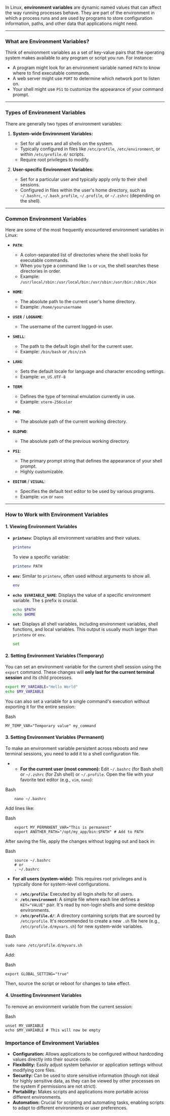 In Linux, **environment variables** are dynamic named values that can affect the way running processes behave. They are part of the environment in which a process runs and are used by programs to store configuration information, paths, and other data that applications might need.

---

### What are Environment Variables?

Think of environment variables as a set of key-value pairs that the operating system makes available to any program or script you run. For instance:

* A program might look for an environment variable named `PATH` to know where to find executable commands.
* A web server might use `PORT` to determine which network port to listen on.
* Your shell might use `PS1` to customize the appearance of your command prompt.

---

### Types of Environment Variables

There are generally two types of environment variables:

1.  **System-wide Environment Variables:**
    * Set for all users and all shells on the system.
    * Typically configured in files like `/etc/profile`, `/etc/environment`, or within `/etc/profile.d/` scripts.
    * Require root privileges to modify.

2.  **User-specific Environment Variables:**
    * Set for a particular user and typically apply only to their shell sessions.
    * Configured in files within the user's home directory, such as `~/.bashrc`, `~/.bash_profile`, `~/.profile`, or `~/.zshrc` (depending on the shell).

---

### Common Environment Variables

Here are some of the most frequently encountered environment variables in Linux:

* **`PATH`**:
    * A colon-separated list of directories where the shell looks for executable commands.
    * When you type a command like `ls` or `vim`, the shell searches these directories in order.
    * Example: `/usr/local/sbin:/usr/local/bin:/usr/sbin:/usr/bin:/sbin:/bin`

* **`HOME`**:
    * The absolute path to the current user's home directory.
    * Example: `/home/yourusername`

* **`USER`** / **`LOGNAME`**:
    * The username of the current logged-in user.

* **`SHELL`**:
    * The path to the default login shell for the current user.
    * Example: `/bin/bash` or `/bin/zsh`

* **`LANG`**:
    * Sets the default locale for language and character encoding settings.
    * Example: `en_US.UTF-8`

* **`TERM`**:
    * Defines the type of terminal emulation currently in use.
    * Example: `xterm-256color`

* **`PWD`**:
    * The absolute path of the current working directory.

* **`OLDPWD`**:
    * The absolute path of the previous working directory.

* **`PS1`**:
    * The primary prompt string that defines the appearance of your shell prompt.
    * Highly customizable.

* **`EDITOR`** / **`VISUAL`**:
    * Specifies the default text editor to be used by various programs.
    * Example: `vim` or `nano`

---

### How to Work with Environment Variables

#### 1. Viewing Environment Variables

* **`printenv`**: Displays all environment variables and their values.
    ```bash
    printenv
    ```
    To view a specific variable:
    ```bash
    printenv PATH
    ```

* **`env`**: Similar to `printenv`, often used without arguments to show all.
    ```bash
    env
    ```

* **`echo $VARIABLE_NAME`**: Displays the value of a specific environment variable. The `$` prefix is crucial.
    ```bash
    echo $PATH
    echo $HOME
    ```

* **`set`**: Displays all shell variables, including environment variables, shell functions, and local variables. This output is usually much larger than `printenv` or `env`.
    ```bash
    set
    ```

#### 2. Setting Environment Variables (Temporary)

You can set an environment variable for the current shell session using the `export` command. These changes will **only last for the current terminal session** and its child processes.

```bash
export MY_VARIABLE="Hello World"
echo $MY_VARIABLE
```

You can also set a variable for a single command's execution without exporting it for the entire session:

Bash

```
MY_TEMP_VAR="Temporary value" my_command
```

#### 3\. Setting Environment Variables (Permanent)

To make an environment variable persistent across reboots and new terminal sessions, you need to add it to a shell configuration file.

* *   **For the current user (most common):** Edit `~/.bashrc` (for Bash shell) or `~/.zshrc` (for Zsh shell) or `~/.profile`. Open the file with your favorite text editor (e.g., `vim`, `nano`):
 
Bash

``` 
    nano ~/.bashrc 
```
     
 Add lines like:
     
Bash
     
```
    export MY_PERMANENT_VAR="This is permanent"
    export ANOTHER_PATH="/opt/my_app/bin:$PATH" # Add to PATH
```
  
After saving the file, apply the changes without logging out and back in:

Bash     
```
    source ~/.bashrc
    # or
    . ~/.bashrc
```
     
* **For all users (system-wide):** This requires root privileges and is typically done for system-level configurations.
    
    * **`/etc/profile`**: Executed by all login shells for all users.
    * **`/etc/environment`**: A simple file where each line defines a `KEY="VALUE"` pair. It's read by non-login shells and some desktop environments.
    *  **`/etc/profile.d/`**: A directory containing scripts that are sourced by `/etc/profile`. It's recommended to create a new `.sh` file here (e.g., `/etc/profile.d/myvars.sh`) for new system-wide variables.
    
Bash     
```
sudo nano /etc/profile.d/myvars.sh
```
Add:

Bash
  
 ```
export GLOBAL_SETTING="true"
```
Then, source the script or reboot for changes to take effect.

#### 4\. Unsetting Environment Variables

To remove an environment variable from the current session:

Bash

```
unset MY_VARIABLE
echo $MY_VARIABLE # This will now be empty
```

### Importance of Environment Variables

*    **Configuration:** Allows applications to be configured without hardcoding values directly into their source code.
*    **Flexibility:** Easily adjust system behavior or application settings without modifying core files.
*    **Security:** Can be used to store sensitive information (though not ideal for highly sensitive data, as they can be viewed by other processes on the system if permissions are not strict).
*    **Portability:** Makes scripts and applications more portable across different environments.
*   **Automation:** Crucial for scripting and automating tasks, enabling scripts to adapt to different environments or user preferences.
